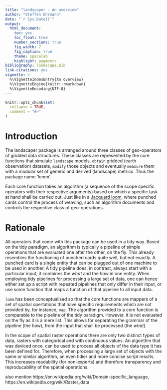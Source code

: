 ```yaml
---
title: "landscaper - An overview"
author: "Steffen Ehrmann"
date: "`r Sys.Date()`"
output: 
  html_document:
    toc: yes
    toc_float: true
    number_sections: true
    fig_width: 7
    fig_caption: true
    theme: spacelab
    highlight: pygments
bibliography: loomscape.bib
link-citations: yes
vignette: >
  %\VignetteIndexEntry{An overview}
  %\VignetteEngine{knitr::rmarkdown}
  %\VignetteEncoding{UTF-8}
---
```


```r
knitr::opts_chunk$set(
  collapse = TRUE,
  comment = "#>"
)
```

# Introduction
The landscaper package is arranged around three classes of geo-operators of gridded data structures. These classes are represented by the core functions that simulate `landscape` models, `obtain` gridded (earth observation) datasets, `modify` those objects and eventually `measure` them with a modular set of generic and derived (landscape) metrics. Thus the package name 'lomm'.

Each core function takes an algorithm (a sequence of the scope specific operators with their respective arguments) based on which a specific task at hand shall be carried out. Just like in a [Jacquard loom](https://en.wikipedia.org/wiki/Jacquard_machine), where punched cards control the process of weaving, such an algorithm documents and controls the respective class of geo-operations.


# Rationale

All operators that come with this package can be used in a tidy way. Based on the tidy paradigm, an algorithm is typically a pipeline of simple operations that are evaluated one after the other, on the fly. This already resembles the functioning of punched cards quite  well, but not exactly. A punched card is a single entity that can be plugged out of one machine to be used in another. A tidy pipeline does, in contrast, always start with a particular input, it combines the *what* and the *how* in one entity. When employing tidy pipelines for processing a large set of data, one can hence either set up a script with repeated pipelines that only differ in their input, or use some function that maps a function of that pipeline to all input data.

`lomm` has been conceptualised so that the core functions are mappers of a set of spatial opertations that have specific requirements which are not provided by, for instance, `map`. The algorithm provided to a core function is comparable to the pipeline of the tidy paradigm. However, it is not evaluated on the fly as it is a mere list. This allows for separating the grammar of the pipeline (the *how*), from the input that shall be processed (the *what*).

In the scope of spatial raster operations there are only two distinct types of data, rasters with categorical and with continuous values. An algorithm that was deviced once, can be used to process all objects of the data type it has been defined for. Therefore, when processing a large set of objects with the same or similar algorithm, an even tidier and more concise script results. This increases readability (for non-experts) and therefore transparency and reproducability of the spatial operations.

also mention https://en.wikipedia.org/wiki/Domain-specific_language, https://en.wikipedia.org/wiki/Raster_data



